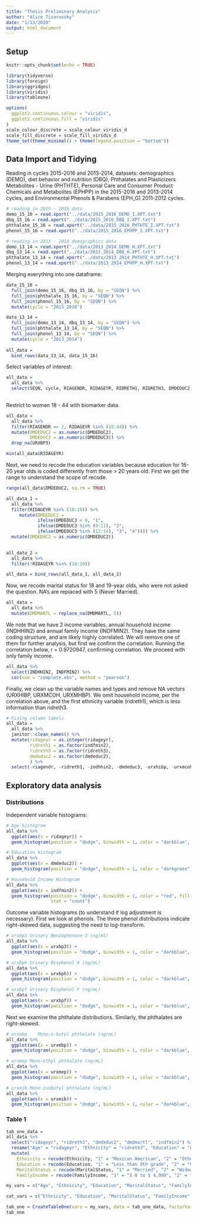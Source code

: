 ```yaml
---
title: "Thesis Preliminary Analysis"
author: "Alice Tivarovsky"
date: "1/13/2020"
output: html_document
---
```


## Setup
```r
knitr::opts_chunk$set(echo = TRUE)

library(tidyverse)
library(foreign)
library(ggridges)
library(viridis)
library(tableone)

options(
  ggplot2.continuous.colour = "viridis",
  ggplot2.continuous.fill = "viridis"
)
scale_colour_discrete = scale_colour_viridis_d
scale_fill_discrete = scale_fill_viridis_d
theme_set(theme_minimal() + theme(legend.position = "bottom"))

```

## Data Import and Tidying

Reading in cycles 2015-2016 and 2013-2014, datasets: demographics (DEMO), diet behavior and nutrition (DBQ), Phthalates and Plasticizers Metabolites - Urine (PHTHTE), Personal Care and Consumer Product Chemicals and Metabolites (EPHPP) in the 2015-2016 and 2013-2014 cycles, and Environmental Phenols & Parabens (EPH_G) 2011-2012 cycles. 

```r
# reading in 2015 - 2016 data
demo_15_16 = read.xport("../data/2015_2016_DEMO_I.XPT.txt")
dbq_15_16 = read.xport("../data/2015_2016_DBQ_I.XPT.txt")
phthalate_15_16 = read.xport("../data/2015_2016_PHTHTE_I.XPT.txt")
phenol_15_16 = read.xport("../data/2015_2016_EPHPP_I.XPT.txt")

# reading in 2013 - 2014 demographics data
demo_13_14 = read.xport("../data/2013_2014_DEMO_H.XPT.txt")
dbq_13_14 = read.xport("../data/2013_2014_DBQ_H.XPT.txt")
phthalate_13_14 = read.xport("../data/2013_2014_PHTHTE_H.XPT.txt")
phenol_13_14 = read.xport("../data/2013_2014_EPHPP_H.XPT.txt")

```
 

Merging everything into one dataframe: 

```r
data_15_16 = 
  full_join(demo_15_16, dbq_15_16, by = "SEQN") %>%
  full_join(phthalate_15_16, by = "SEQN") %>% 
  full_join(phenol_15_16, by = "SEQN") %>% 
  mutate(cycle = "2015_2016")

data_13_14 = 
  full_join(demo_13_14, dbq_13_14, by = "SEQN") %>%
  full_join(phthalate_13_14, by = "SEQN") %>% 
  full_join(phenol_13_14, by = "SEQN") %>% 
  mutate(cycle = "2013_2014")
  
all_data = 
  bind_rows(data_13_14, data_15_16) 
```


Select variables of interest: 

```r
all_data = 
  all_data %>% 
  select(SEQN, cycle, RIAGENDR, RIDAGEYR, RIDRETH1, RIDRETH3, DMDEDUC2, DMDEDUC3, DMDMARTL, INDHHIN2, INDFMIN2, URXBP3, URXBPH, URXBPF, URXBPS, URXTRS, URXUCR.x, URXCNP, URXCOP, URXECP, URXHIBP, URXMBP, URXMC1, URXMCOH, URXMEP, URXMHBP, URXMHH, URXMHNC, URXMHP, URXMIB, URXMNP, URXMOH, URXMZP, DBQ700, DBD895, DBD900, DBD905, DBD910) 
         
```

Restrict to women 18 - 44 with biomarker data.  

```r
all_data = 
  all_data %>% 
  filter(RIAGENDR == 2, RIDAGEYR %in% (18:44)) %>% 
  mutate(DMDEDUC2 = as.numeric(DMDEDUC2), 
         DMDEDUC3 = as.numeric(DMDEDUC3)) %>% 
  drop_na(URXBP3)

min(all_data$RIDAGEYR)
```

Next, we need to recode the education variables because education for 18-20 year olds is coded differently from those > 20 years old. First we get the range to understand the scope of recode. 

```r
range(all_data$DMDEDUC2, na.rm = TRUE)

all_data_1 = 
  all_data %>% 
  filter(RIDAGEYR %in% (18:19)) %>% 
     mutate(DMDEDUC2 = 
            ifelse(DMDEDUC3 < 9, "1", 
            ifelse(DMDEDUC3 %in% (9:11), "2",
            ifelse(DMDEDUC3 %in% (12:14), "3", "4")))) %>% 
  mutate(DMDEDUC2 = as.numeric(DMDEDUC2))
  

all_data_2 = 
  all_data %>% 
  filter(!RIDAGEYR %in% (18:19))

all_data = bind_rows(all_data_1, all_data_2)

```


Now, we recode marital status for 18 and 19-year olds, who were not asked the question. NA's are replaced with 5 (Never Married). 
```r
all_data = 
  all_data %>% 
  mutate(DMDMARTL = replace_na(DMDMARTL, 5))

```

We note that we have 2 income variables, annual household income (INDHHIN2) and annual family income (INDFMIN2). They have the same coding structure, and are likely highly correlated. We will remove one of them for further analysis, but first we confirm the correlation. Running the correlation below, r = 0.9720947, confirming correlation. We proceed with only family income. 

```r

all_data %>% 
  select(INDHHIN2, INDFMIN2) %>% 
  cor(use = "complete.obs", method = "pearson")
```


Finally, we clean up the variable names and types and remove NA vectors (URXHIBP, URXMCOH, URXMHBP). We omit household income, per the correlation above, and the first ethnicity variable (ridreth1), which is less information than ridreth3. 

```r
# Fixing column labels
all_data = 
  all_data %>% 
  janitor::clean_names() %>% 
  mutate(ridageyr = as.integer(ridageyr), 
         ridreth1 = as.factor(indfmin2), 
         ridreth3 = as.factor(ridreth3), 
         dmdeduc2 = as.factor(dmdeduc2),
         ) %>% 
  select(-riagendr, -ridreth1, -indhhin2, -dmdeduc3, -urxhibp, -urxmcoh, -urxmhbp)
```


## Exploratory data analysis

### Distributions

Independent variable histograms: 
```r

# Age histogram
all_data %>% 
  ggplot(aes(x = ridageyr)) + 
  geom_histogram(position = "dodge", binwidth = 1, color = "darkblue", fill = "lightblue") 

# Education histogram
all_data %>% 
  ggplot(aes(x = dmdeduc2)) +
  geom_histogram(position = "dodge", binwidth = 1, color = "darkgreen", fill = "lightgreen", stat = "count")

# Household Income Histogram
all_data %>% 
  ggplot(aes(x = indfmin2)) +
  geom_histogram(position = "dodge", binwidth = 1, color = "red", fill = "pink",
                 stat = "count")

```

Outcome variable histograms (to understand if log adjustment is necessary). First we look at phenols. The three phenol distributions indicate right-skewed data, suggesting the need to log-transform. 

```r

# urxbp3 Urinary Benzophenone-3 (ng/ml)
all_data %>% 
  ggplot(aes(x = urxbp3)) + 
  geom_histogram(position = "dodge", binwidth = 1, color = "darkblue", fill = "lightblue") 

# urxbph Urinary Bisphenol A (ng/mL)
all_data %>% 
  ggplot(aes(x = urxbph)) + 
  geom_histogram(position = "dodge", binwidth = 1, color = "darkblue", fill = "lightblue") 

# urxbpf Urinary Bisphenol F (ng/mL)
all_data %>% 
  ggplot(aes(x = urxbpf)) + 
  geom_histogram(position = "dodge", binwidth = 1, color = "darkblue", fill = "lightblue") 


```

Next we examine the phthalate distributions. Similarly, the phthalates are right-skewed. 

```r

# urxmbp	Mono-n-butyl phthalate (ng/mL)
all_data %>% 
  ggplot(aes(x = urxmbp)) + 
  geom_histogram(position = "dodge", binwidth = 1, color = "darkblue", fill = "lightblue") 

# urxmep Mono-ethyl phthalate (ng/mL)
all_data %>% 
  ggplot(aes(x = urxmep)) + 
  geom_histogram(position = "dodge", binwidth = 1, color = "darkblue", fill = "lightblue") 

# urxmib Mono-isobutyl phthalate (ng/mL)
all_data %>% 
  ggplot(aes(x = urxmib)) + 
  geom_histogram(position = "dodge", binwidth = 1, color = "darkblue", fill = "lightblue") 

```



### Table 1  

```r
tab_one_data = 
all_data %>% 
  select("ridageyr", "ridreth3", "dmdeduc2", "dmdmartl", "indfmin2") %>% 
  rename("Age" = "ridageyr", "Ethnicity" = "ridreth3", "Education" = "dmdeduc2", "MaritalStatus" = "dmdmartl", "FamilyIncome" = "indfmin2") %>% 
  mutate(
    Ethnicity = recode(Ethnicity, "1" = "Mexican American", "2" = "Other Hispanic", "3" = "Non-Hispanic White", "4" = "Non-Hispanic Black", "6" = "Non-Hispanic Asian", "7" = "Other Race - Including Multi-Racial", .default = NULL, .missing = NULL), 
    Education = recode(Education, "1" = "Less than 9th grade", "2" = "9-11th grade (Includes 12th grade with no diploma)", "3" = "High school graduate/GED or equivalent", "4" = "Some college or AA degree", "5" = "College graduate or above", "7" = "Refused", "9" = "Don't Know", .default = NULL, .missing = NULL), 
    MaritalStatus = recode(MaritalStatus, "1" = "Married", "2" = "Widowed", "3" = "Divorced", "4" = "Separated", "5" = "Never married", "6" = "Living with partner", .default = NULL, .missing = NULL),
    FamilyIncome = recode(FamilyIncome, "1" = "$ 0 to $ 4,999", "2" = "$ 5,000 to $ 9,999", "3" = "$10,000 to $14,999", "4" = "$15,000 to $19,999", "5" = "$20,000 to $24,999", "6" = "$25,000 to $34,999", "7" = "$35,000 to $44,999", "8" = "$45,000 to $54,999", "9" = "$55,000 to $64,999", "10" = "$65,000 to $74,999", "12" = "$20,000 and Over", "13" = "Under $20,000", "14" = "$75,000 to $99,999", "15" = "$100,000 and Over", .default = NULL, .missing = NULL))

my_vars = c("Age", "Ethnicity", "Education", "MaritalStatus", "FamilyIncome")

cat_vars = c("Ethnicity", "Education", "MaritalStatus", "FamilyIncome")

tab_one = CreateTableOne(vars = my_vars, data = tab_one_data, factorVars = cat_vars)
tab_one

```



